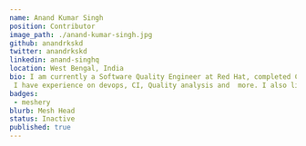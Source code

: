 ---
name: Anand Kumar Singh
position: Contributor
image_path: ./anand-kumar-singh.jpg
github: anandrkskd
twitter: anandrkskd
linkedin: anand-singhq
location: West Bengal, India
bio: I am currently a Software Quality Engineer at Red Hat, completed Computer Science Engineering from UEM Jaipur.
 I have experience on devops, CI, Quality analysis and  more. I also like FPS games,  contribute to open-source and do certifications.
badges:
 - meshery
blurb: Mesh Head
status: Inactive
published: true
---
